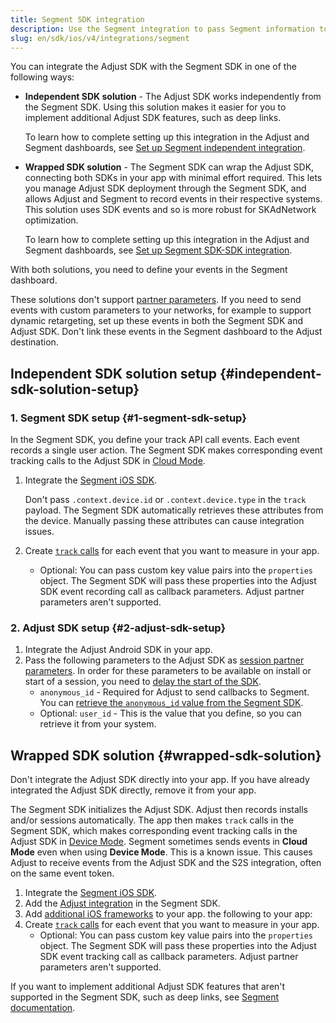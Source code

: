 ```yaml
---
title: Segment SDK integration
description: Use the Segment integration to pass Segment information to Adjust's servers.
slug: en/sdk/ios/v4/integrations/segment
---
```


You can integrate the Adjust SDK with the Segment SDK in one of the following ways:

-  **Independent SDK solution** - The Adjust SDK works independently from the Segment SDK. Using this solution makes it easier for you to implement additional Adjust SDK features, such as deep links.

   To learn how to complete setting up this integration in the Adjust and Segment dashboards, see [Set up Segment independent integration](https://help.adjust.com/en/article/set-up-segment-independent-integration).

-  **Wrapped SDK solution** - The Segment SDK can wrap the Adjust SDK, connecting both SDKs in your app with minimal effort required. This lets you manage Adjust SDK deployment through the Segment SDK, and allows Adjust and Segment to record events in their respective systems. This solution uses SDK events and so is more robust for SKAdNetwork optimization.

   To learn how to complete setting up this integration in the Adjust and Segment dashboards, see [Set up Segment SDK-SDK integration](https://help.adjust.com/en/article/set-up-segment-sdk-sdk-integration).

With both solutions, you need to define your events in the Segment dashboard.

<Callout type="warning">

These solutions don't support [partner parameters](https://help.adjust.com/en/article/record-events-ios-sdk#add-partner-parameters). If you need to send events with custom parameters to your networks, for example to support dynamic retargeting, set up these events in both the Segment SDK and Adjust SDK. Don't link these events in the Segment dashboard to the Adjust destination.

</Callout>

## Independent SDK solution setup {#independent-sdk-solution-setup}

### 1. Segment SDK setup {#1-segment-sdk-setup}

In the Segment SDK, you define your track API call events. Each event records a single user action. The Segment SDK makes corresponding event tracking calls to the Adjust SDK in [Cloud Mode](https://segment.com/docs/connections/destinations/#connection-modes).

1. Integrate the [Segment iOS SDK](https://segment.com/docs/connections/sources/catalog/libraries/mobile/ios/).

   <Callout type="note">

   Don't pass `.context.device.id` or `.context.device.type` in the `track` payload. The Segment SDK automatically retrieves these attributes from the device. Manually passing these attributes can cause integration issues.

   </Callout>

2. Create [`track` calls](https://segment.com/docs/connections/sources/catalog/libraries/mobile/ios/#track) for each event that you want to measure in your app.
   -  Optional: You can pass custom key value pairs into the `properties` object. The Segment SDK will pass these properties into the Adjust SDK event recording call as callback parameters. Adjust partner parameters aren't supported.

### 2. Adjust SDK setup {#2-adjust-sdk-setup}

1. Integrate the Adjust Android SDK in your app.
2. Pass the following parameters to the Adjust SDK as [session partner parameters](/en/sdk/ios/features/session-parameters). In order for these parameters to be available on install or start of a session, you need to [delay the start of the SDK](/en/sdk/ios/configuration#delay-the-start-of-the-sdk).
   -  `anonymous_id` - Required for Adjust to send callbacks to Segment. You can [retrieve the `anonymous_id` value from the Segment SDK](https://segment.com/docs/connections/sources/catalog/libraries/mobile/ios/#anonymousid).
   -  Optional: `user_id` - This is the value that you define, so you can retrieve it from your system.

## Wrapped SDK solution {#wrapped-sdk-solution}

<Callout type="important">

Don't integrate the Adjust SDK directly into your app. If you have already integrated the Adjust SDK directly, remove it from your app.

</Callout>

The Segment SDK initializes the Adjust SDK. Adjust then records installs and/or sessions automatically. The app then makes `track` calls in the Segment SDK, which makes corresponding event tracking calls in the Adjust SDK in [Device Mode](https://segment.com/docs/connections/destinations/#connection-modes). Segment sometimes sends events in **Cloud Mode** even when using **Device Mode**. This is a known issue. This causes Adjust to receive events from the Adjust SDK and the S2S integration, often on the same event token.

1. Integrate the [Segment iOS SDK](https://segment.com/docs/connections/sources/catalog/libraries/mobile/ios/).
2. Add the [Adjust integration](https://segment.com/docs/connections/destinations/catalog/adjust/#ios) in the Segment SDK.
3. Add [additional iOS frameworks](https://help.adjust.com/en/article/get-started-ios-sdk#add-ios-frameworks) to your app. the following to your app:
4. Create [`track` calls](https://segment.com/docs/connections/spec/track/) for each event that you want to measure in your app.
   -  Optional: You can pass custom key value pairs into the `properties` object. The Segment SDK will pass these properties into the Adjust SDK event tracking call as callback parameters. Adjust partner parameters aren't supported.

<Callout type="note">

If you want to implement additional Adjust SDK features that aren't supported in the Segment SDK, such as deep links, see [Segment documentation](https://segment.com/docs/connections/sources/catalog/libraries/mobile/ios/ios-faqs/#how-do-i-know-when-a-destination-is-initialized).

</Callout>

